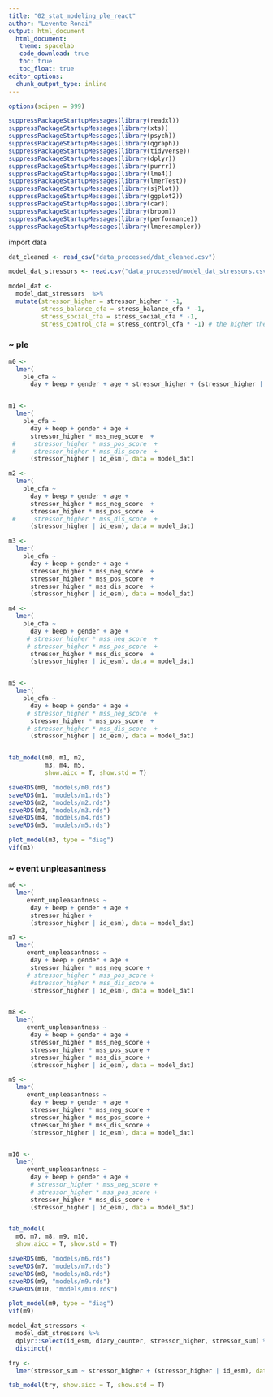```yaml
---
title: "02_stat_modeling_ple_react"
author: "Levente Ronai"
output: html_document
  html_document:
   theme: spacelab
   code_download: true
   toc: true
   toc_float: true
editor_options: 
  chunk_output_type: inline
---
```


```r

options(scipen = 999)

suppressPackageStartupMessages(library(readxl))
suppressPackageStartupMessages(library(xts))
suppressPackageStartupMessages(library(psych))
suppressPackageStartupMessages(library(qgraph))
suppressPackageStartupMessages(library(tidyverse))
suppressPackageStartupMessages(library(dplyr))
suppressPackageStartupMessages(library(purrr))
suppressPackageStartupMessages(library(lme4))
suppressPackageStartupMessages(library(lmerTest))
suppressPackageStartupMessages(library(sjPlot))
suppressPackageStartupMessages(library(ggplot2))
suppressPackageStartupMessages(library(car))
suppressPackageStartupMessages(library(broom))
suppressPackageStartupMessages(library(performance))
suppressPackageStartupMessages(library(lmeresampler))

```

import data

```r
dat_cleaned <- read_csv("data_processed/dat_cleaned.csv")

model_dat_stressors <- read.csv("data_processed/model_dat_stressors.csv")
```


```r

model_dat <- 
  model_dat_stressors  %>% 
  mutate(stressor_higher = stressor_higher * -1,
         stress_balance_cfa = stress_balance_cfa * -1,
         stress_social_cfa = stress_social_cfa * -1,
         stress_control_cfa = stress_control_cfa * -1) # the higher the value, the greater the exposure to stress

```

### ~ ple

```r
m0 <- 
  lmer(
    ple_cfa ~ 
      day + beep + gender + age + stressor_higher + (stressor_higher | id_esm), data = model_dat)


m1 <- 
  lmer(
    ple_cfa ~ 
      day + beep + gender + age +
      stressor_higher * mss_neg_score  +
 #     stressor_higher * mss_pos_score  +
 #     stressor_higher * mss_dis_score  +
      (stressor_higher | id_esm), data = model_dat)

m2 <- 
  lmer(
    ple_cfa ~ 
      day + beep + gender + age +
      stressor_higher * mss_neg_score  +
      stressor_higher * mss_pos_score  +
 #     stressor_higher * mss_dis_score  +
      (stressor_higher | id_esm), data = model_dat)

m3 <- 
  lmer(
    ple_cfa ~ 
      day + beep + gender + age +
      stressor_higher * mss_neg_score  +
      stressor_higher * mss_pos_score  +
      stressor_higher * mss_dis_score  +
      (stressor_higher | id_esm), data = model_dat)

m4 <-
  lmer(
    ple_cfa ~
      day + beep + gender + age +
     # stressor_higher * mss_neg_score  +
     # stressor_higher * mss_pos_score  +
      stressor_higher * mss_dis_score  +
      (stressor_higher | id_esm), data = model_dat)


m5 <-
  lmer(
    ple_cfa ~
      day + beep + gender + age +
     # stressor_higher * mss_neg_score  +
      stressor_higher * mss_pos_score  +
     # stressor_higher * mss_dis_score  +
      (stressor_higher | id_esm), data = model_dat)


tab_model(m0, m1, m2, 
          m3, m4, m5,
          show.aicc = T, show.std = T)

saveRDS(m0, "models/m0.rds")
saveRDS(m1, "models/m1.rds")
saveRDS(m2, "models/m2.rds")
saveRDS(m3, "models/m3.rds")
saveRDS(m4, "models/m4.rds")
saveRDS(m5, "models/m5.rds")

```

```r
plot_model(m3, type = "diag")
vif(m3)
```

### ~ event unpleasantness

```r

m6 <-  
  lmer(
     event_unpleasantness ~ 
      day + beep + gender + age +
      stressor_higher + 
      (stressor_higher | id_esm), data = model_dat)

m7 <- 
  lmer(
     event_unpleasantness ~ 
      day + beep + gender + age +
      stressor_higher * mss_neg_score +
     # stressor_higher * mss_pos_score +
      #stressor_higher * mss_dis_score + 
      (stressor_higher | id_esm), data = model_dat)


m8 <- 
  lmer(
     event_unpleasantness ~ 
      day + beep + gender + age +
      stressor_higher * mss_neg_score +
      stressor_higher * mss_pos_score +
      stressor_higher * mss_dis_score + 
      (stressor_higher | id_esm), data = model_dat)

m9 <- 
  lmer(
     event_unpleasantness ~ 
      day + beep + gender + age +
      stressor_higher * mss_neg_score +
      stressor_higher * mss_pos_score +
      stressor_higher * mss_dis_score + 
      (stressor_higher | id_esm), data = model_dat)


m10 <-
  lmer(
     event_unpleasantness ~
      day + beep + gender + age +
      # stressor_higher * mss_neg_score +
      # stressor_higher * mss_pos_score +
      stressor_higher * mss_dis_score +
      (stressor_higher | id_esm), data = model_dat)


tab_model(
  m6, m7, m8, m9, m10,
  show.aicc = T, show.std = T)

saveRDS(m6, "models/m6.rds")
saveRDS(m7, "models/m7.rds")
saveRDS(m8, "models/m8.rds")
saveRDS(m9, "models/m9.rds")
saveRDS(m10, "models/m10.rds")


```


```r
plot_model(m9, type = "diag")
vif(m9)
```



```r
model_dat_stressors <- 
  model_dat_stressors %>% 
  dplyr::select(id_esm, diary_counter, stressor_higher, stressor_sum) %>% 
  distinct()

try <- 
  lmer(stressor_sum ~ stressor_higher + (stressor_higher | id_esm), data = model_dat_stressors)

tab_model(try, show.aicc = T, show.std = T)

```



